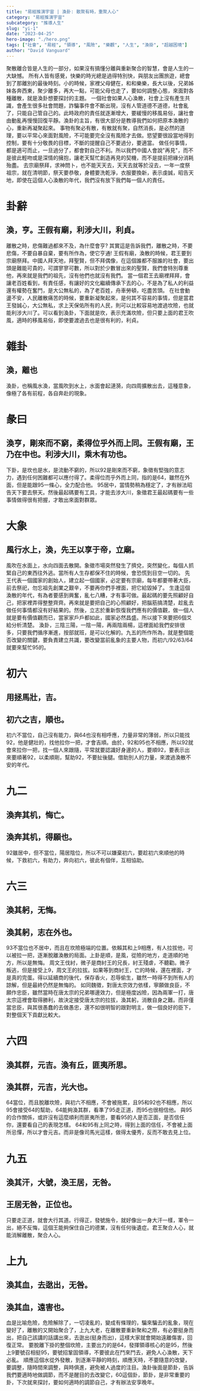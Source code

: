 ```yaml
---
title: "易經推演宇宙 | 渙卦: 散聚有時，重聚人心"
category: "易經推演宇宙"
subcategory: "推導人生"
slug: "yi-1"
date: "2023-04-25"
hero-image: "./hero.png"
tags: ["社會", "易經", "領導", "風險", "樂觀", "人生", "渙掛", "超越困境"]
author: "David Vanguard"
---
```


聚散離合皆是人生的一部分，如果沒有搞懂分離與重新聚合的智慧，會是人生的一大缺憾。
所有人皆有感覺，快樂的時光總是過得特別快，與朋友出團旅遊，總會到了那離別的最後時刻。小的時候，家裡父母健在，和和樂樂，長大以後，兄弟姊妹各奔西東，聚少離多，再大一點，可能父母也走了，要如何調整心態，來面對各種離散，就是渙卦想要探討的主題。
一個社會如果人心渙散，社會上沒有產生共識，會產生很多社會問題，詐騙事件會不斷出現，沒有人管道德不道德，社會亂了，只能自己管自己的。此時政府的責任就逐漸增大，要緩慢的移風易俗，讓社會由動亂再慢慢回復平靜。渙卦的主旨，有很大部分是教導我們如何把原本渙散的心，重新再凝聚起來。
事物有聚必有散，有散就有聚，自然消長，是必然的道理，要以平常心來面對風險，不可能要完全沒有風險才去做。慾望要很設當地得到控制，要有十分敬畏的目標，不斷的提醒自己不要過分，要適當。
做任何事情，都是適可而止，一旦過分了，都會對自己不利。所以我們中國人會說"再見"，而不是彼此輕吻或是深情的擁抱，讓老天幫忙創造再見的契機，而不是提前把緣分消耗殆盡。
去宗廟祭拜，求神問卜，也不能天天去，天天去就等於沒去，一年一度祭祖宗，就在清明節，祭天要恭敬，身體要洗乾淨，衣服要換新，表示虔誠，昭告天地，即使在這個人心渙散的年代，我們沒有放下我們每一個人的責任。
# 卦辭
## 渙，亨。王假有廟，利涉大川，利貞。
離散之時，悲傷難過都來不及，為什麼會亨? 其實這是告訴我們，離散之時，不要悲傷，不要自暴自棄，要有所作為，使它亨通!
王假有廟，渙散的時候，君王要到宗廟祭拜。中國人拜天地，拜聖賢，但不拜偶像，在這個誰都不服誰的社會，要出頭是難能可貴的，可謂寥寥可數，所以對於少數冒出來的聖賢，我們會特別尊重他，再來就是我們的祖先，沒有他們也就沒有我們。
當一個君王去廟裡拜拜，會讓老百姓看到，有責任感，有讓好的文化繼續傳承下去的心，不是為了私人的利益還有權勢在奮鬥，是大公無私的，為了老百姓，舟車勞頓，吃盡苦頭。
在社會動盪不安，人民離散痛苦的時候，要重新凝聚起來，是何其不容易的事情，但是當君王發誠心，大公無私，求上天保佑所有的人民，則可以比較容易地渡過坎險，也就能利涉大川了。可以看到渙卦，下面就是坎，表示充滿坎險，但只要上面的君王吹風，適時的移風易俗，即使要渡過去也是很有利的，利貞。
# 雜卦
## 渙，離也
渙卦，也稱風水渙，當風吹到水上，水面會起漣漪，向四周擴散出去，這種意象，像極了各有前程，各自奔赴的現象。
# 彖曰
## 渙亨，剛來而不窮，柔得位乎外而上同。王假有廟，王乃在中也。利涉大川，乘木有功也。
下卦，是坎也是水，是流動不窮的，所以92是剛來而不窮，象徵有堅強的意志力，遇到任何困難都可以應付得了。柔得位而乎外而上同，指的是64，雖然在外面，但是能跟95一條心，全力配合他。
95居中，當情勢稍為穩定了，才有辦法昭告天下要去祭天。然後最起碼要有工具，才能去涉大川，象徵君王最起碼要有一些事情做得很有把握，才敢出來面對群眾。
# 大象
## 風行水上，渙，先王以享于帝，立廟。
風吹在水面上，水向四面去散開。象徵市場突然發生了擠兌，突然變化，每個人抓緊自己的東西往外逃。當所有人生存都保不住的時候，會恐慌到目空一切的。
先王代表一個國家的創始人，建立起一個國家，必定要有宗廟，每年都要帶著大臣，前去祭祀，勿忘祖先創業之艱辛，不要再你們手裡面，把它給毀掉了。
生逢這個渙散的年代，有為者要感到興奮，亂七八糟，才有事可做。最起碼的要先照顧好自己，把家裡弄得整整齊齊。再來就是要把自己的心照顧好，把腦筋搞清楚，趁亂去做任何事情都沒有好結果的。然後，立志於重新恢復我們應有的價值觀，做一個人就是要有價值觀而已，當家家戶戶都如此，國家必然昌盛。所以接下來要把6個爻給分析清楚。
渙卦，三陰三陽，一陰一陽，再兩陰兩楊，這裡面給我們安排很多，只要我們循序漸進，按部就班，是可以化解的。九五的所作所為，就是整個能否改變的關鍵，要負責建立共識，要改變當前亂象的主要人物，而初六/92/63/64 就要來幫忙95的。
# 初六
## 用拯馬壯，吉。
## 初六之吉，順也。
初六不當位，自己沒有能力，與64也沒有相呼應，力量非常的薄弱，所以只能找92，他是健壯的，找他拉你一把，才會吉順。由於，92和95也不相應，所以92就會來拉你一把，找一個人來跟隨，平常就要認識好身邊的人，要順92，要表示出來要順著92，以柔順剛，幫助92，不要扯後腿。借助別人的力量，來渡過渙散不安的年代。
# 九二
## 渙奔其机，悔亡。
## 渙奔其机，得願也。
92雖居中，但不當位，陽居陰位，所以不可以嫌棄初六，要趁初六來順他的時候，下救初六，有助力，奔向初六，彼此有個伴，互相協助。
# 六三
## 渙其躬，无悔。
## 渙其躬，志在外也。
93不當位也不居中，而且在坎險極端的位置。依賴其和上9相應，有人拉拔他，可以被拉一把，逐漸脫離渙散的局面。上卦是順，是風，從險的地方，走道順的地方，所以是無悔。
周文王伐紂，微子是商紂王的兄長，紂王殘虐，不聽勸。微子叛逃，但是接受上9，周文王的拉拔。如果等到商紂王，亡的時候，還在裡面，才是真的完蛋。得以延續商的後代，保存香火，忍辱偷生，雖然一時得不到所有人的諒解，但是最終仍然是無悔的。
如同魏徵，對唐太宗效力依樣，寧願做良臣，不願作忠臣，雖然當時在唐太宗的兄弟哪邊效力，但是極度凶險，因為兩軍一打，唐太宗這裡會取得勝利，故決定接受唐太宗的拉拔，渙其躬，消散自身之難。而非僅當忠臣，與其很愚蠢的去做愚忠，還不如很明智的跟對明主，做一個良好的臣下，對整個天下貢獻比較大。
# 六四
## 渙其群，元吉。渙有丘，匪夷所思。
## 渙其群，元吉，光大也。
64當位，而且脫離坎險，與初六不相應，不會被拖累，且95和92也不相應，所以95會接受64的幫助，64能夠渙其群，看準了95走正道，而95也很相信他。
與95的合作關係，或許沒有這麼順利而匪夷所思，要看95的人是否正面，是否信任你，還要看自己的表現怎樣。
64和95有上同之時，得到上面的信任，不會被上面所忌憚，所以才會元吉。而非是像司馬光這樣，做得太優秀，反而不敢去見上位。
# 九五
## 渙其汗，大號，渙王居，无咎。
## 王居无咎，正位也。
只要走正道，就會大行其道。行得正，發號施令，就好像出一身大汗一樣，軍令一出，絕不反悔，這個王能夠保住自己的德業，沒有任何後遺症。君王聚合人心，就能消解離散，聚合人心。
# 上九
## 渙其血，去逖出，无咎。
## 渙其血，遠害也。
血是比喻危險，危險解除了，一切凌亂的，變成有條理的，騙來騙去的亂象，現在變好了，離散的又開始聚合了，上九大老，在離散要重新聚和之際，有必要挺身而出，把自己該講的話講出來，去逖出(挺身而出)，這樣大家就會開始遠離傷害，回復正常。
要脫離下掛的整個坎險，主要出力的是64，發揮領導核心的是95，然後上9要號召相挺95，要號招鞏固領導，不要彼此在鬥來鬥去，避免人心渙散，天下必亂。
順應這個水從外發散，到逐漸平靜的時刻，順應天時，不要隨意的改變，要調整，隨時間來調整，與時俱進，避免被人過度的注目。渙卦後面是節卦，告訴我們要適時地做調節，而不是醒目的去改變它，60這個卦，節卦，是非常重要的卦，下次就來探討，要如何適時的調節自己，才有辦法安享晚年。